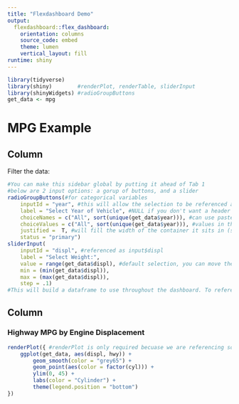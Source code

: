 ---
title: "Flexdashboard Demo"
output: 
  flexdashboard::flex_dashboard:
    orientation: columns
    source_code: embed
    theme: lumen
    vertical_layout: fill
runtime: shiny
---

```{r setup}
library(tidyverse)
library(shiny)        #renderPlot, renderTable, sliderInput
library(shinyWidgets) #radioGroupButtons
get_data <- mpg 
```
MPG Example
=====================================
Column {.sidebar data-width=200} 
-------------------------------------
Filter the data:
```{r filters}
#You can make this sidebar global by putting it ahead of Tab 1
#below are 2 input options: a gorup of buttons, and a slider
radioGroupButtons(#for categorical variables
    inputId = "year", #this will allow the selection to be referenced as input$cyl
    label = "Select Year of Vehicle", #NULL if you don't want a header
    choiceNames = c("All", sort(unique(get_data$year))), #can use paste, etc to make nicer display
    choiceValues = c("All", sort(unique(get_data$year))), #values in the data, need to line up with above
    justified =  T, #will fill the width of the container it sits in (sidebar) 
    status = "primary")
sliderInput(
    inputId = "displ", #referenced as input$displ
    label = "Select Weight:",
    value = range(get_data$displ), #default selection, you can move the range around
    min = (min(get_data$displ)),
    max = (max(get_data$displ)),
    step = .1)
#This will build a dataframe to use throughout the dashboard. To reference this dataframe, you will need to be in some reactive element ex: renderText({nrow(use_data())}). This is essentially a function and so you will need to use parentheses at the end like this: use_data() 
```

Column {data-width=450}
-----------------------------------------------------------------------
### Highway MPG by Engine Displacement
```{r mpg_plot}
renderPlot({ #renderPlot is only required becuase we are referencing someting reactive: use_data(). Otherwise we could just use ggplot(get_data,...)
    ggplot(get_data, aes(displ, hwy)) +
        geom_smooth(color = "grey65") +
        geom_point(aes(color = factor(cyl))) +
        ylim(0, 45) +
        labs(color = "Cylinder") +
        theme(legend.position = "bottom")
})
```
